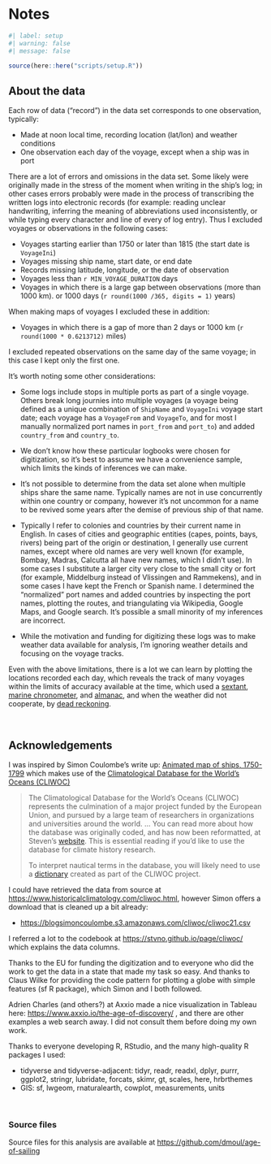 # Notes

```r
#| label: setup
#| warning: false
#| message: false

source(here::here("scripts/setup.R"))

```

## About the data

Each row of data ("record") in the data set corresponds to one observation, typically:

-   Made at noon local time, recording location (lat/lon) and weather conditions
-   One observation each day of the voyage, except when a ship was in port

There are a lot of errors and omissions in the data set. Some likely were originally made in the stress of the moment when writing in the ship's log; in other cases errors probably were made in the process of transcribing the written logs into electronic records (for example: reading unclear handwriting, inferring the meaning of abbreviations used inconsistently, or while typing every character and line of every of log entry). Thus I excluded voyages or observations in the following cases:

- Voyages starting earlier than 1750 or later than 1815 (the start date is `VoyageIni`)
- Voyages missing ship name, start date, or end date
- Records missing latitude, longitude, or the date of observation
- Voyages less than `r MIN_VOYAGE_DURATION` days
- Voyages in which there is a large gap between observations (more than 1000 km). or 1000 days (`r round(1000 /365, digits = 1)` years)

When making maps of voyages I excluded these in addition:

- Voyages in which there is a gap of more than 2 days or 1000 km (`r round(1000 * 0.6213712)` miles)

I excluded repeated observations on the same day of the same voyage; in this case I kept only the first one.

It's worth noting some other considerations:

- Some logs include stops in multiple ports as part of a single voyage. Others break long journies into multiple voyages (a
 voyage being defined as a unique combination of `ShipName` and `VoyageIni` voyage start date; each voyage has a `VoyageFrom` and `VoyageTo`, and for most I manually normalized port names in `port_from` and `port_to`) and added `country_from` and `country_to`.

- We don't know how these particular logbooks were chosen for digitization, so it's best to assume we have a convenience sample, which limits the kinds of inferences we can make.

- It's not possible to determine from the data set alone when multiple ships share the same name. Typically names are not in use
 concurrently within one country or company, however it's not uncommon for a name to be revived some years after the demise of
 previous ship of that name.

- Typically I refer to colonies and countries by their current name in English. In cases of cities and geographic entities (capes, points, bays, rivers) being part of the origin or destination, I generally use current names, except where old names are very well known (for example, Bombay, Madras, Calcutta all have new names, which I didn't use). In some cases I substitute a larger city very close to the small city or fort (for example, Middelburg instead of Vlissingen and Rammekens), and in some cases I have kept the French or Spanish name. I determined the "normalized" port names and added countries by inspecting the port names, plotting the routes, and triangulating via Wikipedia, Google Maps, and Google search. It's possible a small minority of my inferences are incorrect.

- While the motivation and funding for digitizing these logs was to make weather data available for analysis, I'm ignoring weather details and focusing on the voyage tracks.

Even with the above limitations, there is a lot we can learn by plotting the locations recorded each day, which reveals the track of many voyages within the limits of accuracy available at the time, which used a [sextant](https://en.wikipedia.org/wiki/Sextant), [marine chronometer](https://en.wikipedia.org/wiki/Marine_chronometer), and [almanac](https://en.wikipedia.org/wiki/Nautical_almanac), and when the weather did not cooperate, by [dead reckoning](https://en.wikipedia.org/wiki/Dead_reckoning).

<br>

## Acknowledgements

I was inspired by Simon Coulombe's write up: [Animated map of ships,
1750-1799](https://www.simoncoulombe.com/2020/11/animated-ships/) which makes use of the [Climatological Database for the World's
Oceans (CLIWOC)](https://www.historicalclimatology.com/cliwoc.html)

> The Climatological Database for the World's Oceans (CLIWOC) represents the culmination of a major project funded by the European
> Union, and pursued by a large team of researchers in organizations and universities around the world. ... You can read more about
> how the database was originally coded, and has now been reformatted, at Steven's [website](https://stvno.github.io/page/cliwoc/).
> This is essential reading if you'd like to use the database for climate history research.
>
> To interpret nautical terms in the database, you will likely need to use a
> [dictionary](https://www.historicalclimatology.com/uploads/4/5/1/4/4514421/cliwoc_nautical_terms.pdf) created as part of the
> CLIWOC project.

I could have retrieved the data from source at <https://www.historicalclimatology.com/cliwoc.html>, however Simon offers a download
that is cleaned up a bit already:

-   <https://blogsimoncoulombe.s3.amazonaws.com/cliwoc/cliwoc21.csv>

I referred a lot to the codebook at <https://stvno.github.io/page/cliwoc/> which explains the data columns.

Thanks to the EU for funding the digitization and to everyone who did the work to get the data in a state that made my task so easy.
And thanks to Claus Wilke for providing the code pattern for plotting a globe with simple features (sf R package), which Simon and I
both followed.

Adrien Charles (and others?) at Axxio made a nice visualization in Tableau here: <https://www.axxio.io/the-age-of-discovery/> , and
there are other examples a web search away. I did not consult them before doing my own work.

Thanks to everyone developing R, RStudio, and the many high-quality R packages I used:

* tidyverse and tidyverse-adjacent: tidyr, readr, readxl, dplyr, purrr, ggplot2, stringr, lubridate, forcats, skimr, gt, scales, here, hrbrthemes
* GIS: sf, lwgeom, rnaturalearth, cowplot, measurements, units

<br>

### Source files

Source files for this analysis are available at <https://github.com/dmoul/age-of-sailing> 

<br>
